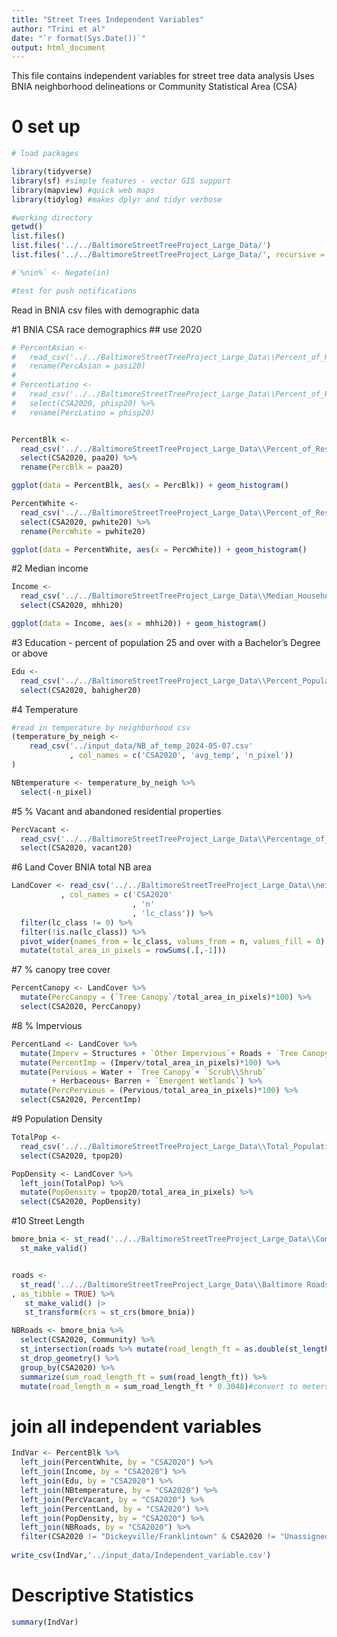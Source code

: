 ```yaml
---
title: "Street Trees Independent Variables"
author: "Trini et al"
date: "`r format(Sys.Date())`"
output: html_document
---
```

This file contains independent variables for street tree data analysis 
Uses BNIA neighborhood delineations or Community Statistical Area (CSA)

# 0 set up
```r
# load packages

library(tidyverse)
library(sf) #simple features - vector GIS support
library(mapview) #quick web maps 
library(tidylog) #makes dplyr and tidyr verbose

#working directory
getwd()
list.files()
list.files('../../BaltimoreStreetTreeProject_Large_Data/')
list.files('../../BaltimoreStreetTreeProject_Large_Data/', recursive = TRUE)

#`%nin%` <- Negate(in)

#test for push notifications
```

Read in BNIA csv files with demographic data

#1 BNIA CSA race demographics ## use 2020
```r

# PercentAsian <-  
#   read_csv('../../BaltimoreStreetTreeProject_Large_Data\\Percent_of_Residents_-_Asian_(Non-Hispanic).csv') %>%   select(CSA2020, pasi20) %>% 
#   rename(PercAsian = pasi20)
# 
# PercentLatino <- 
#   read_csv('../../BaltimoreStreetTreeProject_Large_Data\\Percent_of_Residents_-_Hispanic.csv') %>% 
#   select(CSA2020, phisp20) %>% 
#   rename(PercLatino = phisp20)


PercentBlk <- 
  read_csv('../../BaltimoreStreetTreeProject_Large_Data\\Percent_of_Residents_-_Black_African-American_(Non-Hispanic).csv') %>% 
  select(CSA2020, paa20) %>% 
  rename(PercBlk = paa20)

ggplot(data = PercentBlk, aes(x = PercBlk)) + geom_histogram()

PercentWhite <- 
  read_csv('../../BaltimoreStreetTreeProject_Large_Data\\Percent_of_Residents_-_White_Caucasian_(Non-Hispanic).csv') %>% 
  select(CSA2020, pwhite20) %>% 
  rename(PercWhite = pwhite20) 

ggplot(data = PercentWhite, aes(x = PercWhite)) + geom_histogram()
```

#2 Median income
```r
Income <- 
  read_csv('../../BaltimoreStreetTreeProject_Large_Data\\Median_Household_Income.csv') %>% 
  select(CSA2020, mhhi20) 

ggplot(data = Income, aes(x = mhhi20)) + geom_histogram()
```

#3 Education - percent of population 25 and over with a Bachelor's Degree or above
```r
Edu <- 
  read_csv('../../BaltimoreStreetTreeProject_Large_Data\\Percent_Population_(25_Years_and_over)_with_a_Bachelor_s_Degree_or_Above.csv') %>% 
  select(CSA2020, bahigher20) 

```

#4 Temperature
```r
#read in temperature by neighborhood csv 
(temperature_by_neigh <- 
    read_csv('../input_data/NB_af_temp_2024-05-07.csv' 
             , col_names = c('CSA2020', 'avg_temp', 'n_pixel'))
)

NBtemperature <- temperature_by_neigh %>% 
  select(-n_pixel)
```

#5 % Vacant and abandoned residential properties
```r
PercVacant <- 
  read_csv('../../BaltimoreStreetTreeProject_Large_Data\\Percentage_of_Residential_Properties_that_are_Vacant_and_Abandoned.csv') %>% 
  select(CSA2020, vacant20)
```

#6 Land Cover BNIA total NB area
```r
LandCover <- read_csv('../../BaltimoreStreetTreeProject_Large_Data\\neighs_bnia.csv'
           , col_names = c('CSA2020'
                           , 'n'
                           , 'lc_class')) %>%
  filter(lc_class != 0) %>% 
  filter(!is.na(lc_class)) %>% 
  pivot_wider(names_from = lc_class, values_from = n, values_fill = 0) %>% 
  mutate(total_area_in_pixels = rowSums(.[,-1]))
```

#7 % canopy tree cover
```r
PercentCanopy <- LandCover %>% 
  mutate(PercCanopy = (`Tree Canopy`/total_area_in_pixels)*100) %>% 
  select(CSA2020, PercCanopy)
```

#8 % Impervious
```r
PercentLand <- LandCover %>% 
  mutate(Imperv = Structures + `Other Impervious`+ Roads + `Tree Canopy over Structures` + `Tree Canopy over Other Impervious` + `Tree Canopy over Roads` ) %>% 
  mutate(PercentImp = (Imperv/total_area_in_pixels)*100) %>% 
  mutate(Pervious = Water + `Tree Canopy`+ `Scrub\\Shrub`  
         + Herbaceous+ Barren + `Emergent Wetlands`) %>% 
  mutate(PercPervious = (Pervious/total_area_in_pixels)*100) %>% 
  select(CSA2020, PercentImp)
```

#9 Population Density
```r
TotalPop <- 
  read_csv('../../BaltimoreStreetTreeProject_Large_Data\\Total_Population.csv') %>%
  select(CSA2020, tpop20)

PopDensity <- LandCover %>% 
  left_join(TotalPop) %>%  
  mutate(PopDensity = tpop20/total_area_in_pixels) %>% 
  select(CSA2020, PopDensity)
```

#10 Street Length
```r

bmore_bnia <- st_read('../../BaltimoreStreetTreeProject_Large_Data\\Community_Statistical_Areas_(CSAs)__Reference_Boundaries/Community_Statistical_Areas_(CSAs)__Reference_Boundaries.shp') |> #BNIA community delineations
  st_make_valid()


roads <- 
  st_read('../../BaltimoreStreetTreeProject_Large_Data\\Baltimore Roads/MDOT_Know_Your_Roads.shp'
, as_tibble = TRUE) %>% 
   st_make_valid() |> 
   st_transform(crs = st_crs(bmore_bnia))

NBRoads <- bmore_bnia %>%
  select(CSA2020, Community) %>% 
  st_intersection(roads %>% mutate(road_length_ft = as.double(st_length(.)))) %>% 
  st_drop_geometry() %>% 
  group_by(CSA2020) %>% 
  summarize(sum_road_length_ft = sum(road_length_ft)) %>% 
  mutate(road_length_m = sum_road_length_ft * 0.3048)#convert to meters/SI

```

# join all independent variables 
```r
IndVar <- PercentBlk %>% 
  left_join(PercentWhite, by = "CSA2020") %>%
  left_join(Income, by = "CSA2020") %>%
  left_join(Edu, by = "CSA2020") %>%  
  left_join(NBtemperature, by = "CSA2020") %>% 
  left_join(PercVacant, by = "CSA2020") %>% 
  left_join(PercentLand, by = "CSA2020") %>% 
  left_join(PopDensity, by = "CSA2020") %>% 
  left_join(NBRoads, by = "CSA2020") %>% 
  filter(CSA2020 != "Dickeyville/Franklintown" & CSA2020 != "Unassigned -- Jail")
  
write_csv(IndVar,'../input_data/Independent_variable.csv')  
```

# Descriptive Statistics
```r
summary(IndVar)
```

